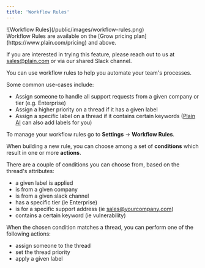 ```yaml
---
title: 'Workflow Rules'
---
```


<Frame>![Workflow Rules](/public/images/workflow-rules.png)</Frame>

<br/>
<Info>
Workflow Rules are available on the [Grow pricing plan](https://www.plain.com/pricing) and above.

If you are interested in trying this feature, please reach out to us at sales@plain.com or via our shared Slack channel.

</Info>

You can use workflow rules to help you automate your team's processes.

Some common use-cases include:

- Assign someone to handle all support requests  from a given company or tier (e.g. Enterprise)
- Assign a higher priority on a thread if it has a given label
- Assign a specific label on a thread if it contains certain keywords ([Plain AI](/plain-ai) can also add labels for you)

To manage your workflow rules go to **Settings** → **Workflow Rules**.

When building a new rule, you can choose among a set of **conditions** which result in one or more **actions**.

There are a couple of conditions you can choose from, based on the thread's attributes:

- a given label is applied
- is from a given company
- is from a given slack channel
- has a specific tier (ie Enterprise)
- is for a specific support address (ie sales@yourcompany.com)
- contains a certain keyword (ie vulnerability)

When the chosen condition matches a thread, you can perform one of the following actions:

- assign someone to the thread
- set the thread priority
- apply a given label

